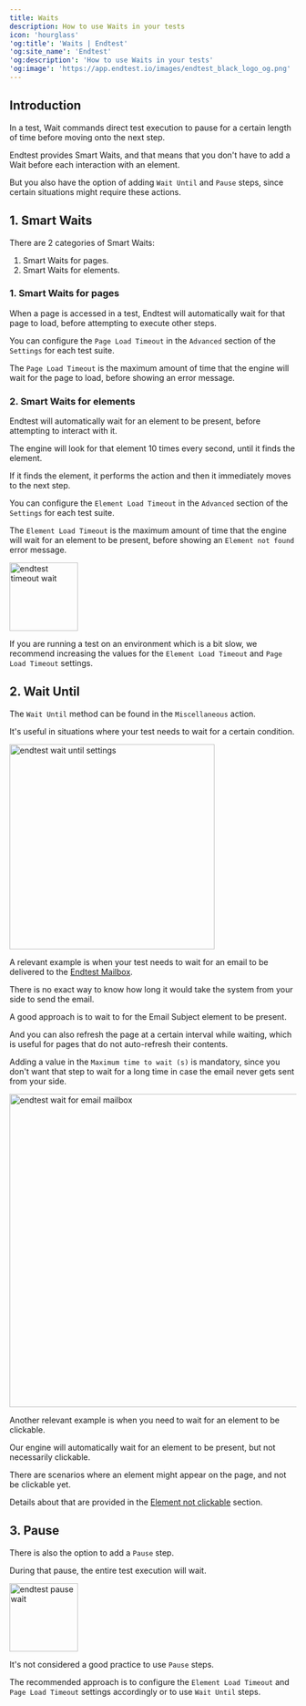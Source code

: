 ```yaml
---
title: Waits
description: How to use Waits in your tests
icon: 'hourglass'
'og:title': 'Waits | Endtest'
'og:site_name': 'Endtest'
'og:description': 'How to use Waits in your tests'
'og:image': 'https://app.endtest.io/images/endtest_black_logo_og.png'
---
```


## Introduction

In a test, Wait commands direct test execution to pause for a certain length of time before moving onto the next step.

Endtest provides Smart Waits, and that means that you don't have to add a Wait before each interaction with an element.

But you also have the option of adding `Wait Until` and `Pause` steps, since certain situations might require these actions.


## 1. Smart Waits

There are 2 categories of Smart Waits:

1. Smart Waits for pages.
2. Smart Waits for elements.

### 1. Smart Waits for pages

When a page is accessed in a test, Endtest will automatically wait for that page to load, before attempting to execute other steps.

You can configure the `Page Load Timeout` in the `Advanced` section of the `Settings` for each test suite.

The `Page Load Timeout` is the maximum amount of time that the engine will wait for the page to load, before showing an error message.

### 2. Smart Waits for elements

Endtest will automatically wait for an element to be present, before attempting to interact with it.

The engine will look for that element 10 times every second, until it finds the element.

If it finds the element, it performs the action and then it immediately moves to the next step.

You can configure the `Element Load Timeout` in the `Advanced` section of the `Settings` for each test suite.

The `Element Load Timeout` is the maximum amount of time that the engine will wait for an element to be present, before showing an `Element not found` error message.

<img src="https://app.endtest.io/images/timeout_settings.jpg" alt="endtest timeout wait" height="120"/>

If you are running a test on an environment which is a bit slow, we recommend increasing the values for the `Element Load Timeout` and `Page Load Timeout` settings.

## 2. Wait Until

The `Wait Until` method can be found in the `Miscellaneous` action.

It's useful in situations where your test needs to wait for a certain condition.

<img src="https://app.endtest.io/images/wait_until_doc.jpg" alt="endtest wait until settings" height="360"/>

A relevant example is when your test needs to wait for an email to be delivered to the [Endtest Mailbox](/web-tests/how-to-test-emails).

There is no exact way to know how long it would take the system from your side to send the email.

A good approach is to wait to for the Email Subject element to be present.

And you can also refresh the page at a certain interval while waiting, which is useful for pages that do not auto-refresh their contents.

Adding a value in the `Maximum time to wait (s)` is mandatory, since you don't want that step to wait for a long time in case the email never gets sent from your side.

<img src="https://app.endtest.io/images/wait_for_email_doc.jpg" alt="endtest wait for email mailbox" height="550"/>

Another relevant example is when you need to wait for an element to be clickable.

Our engine will automatically wait for an element to be present, but not necessarily clickable.

There are scenarios where an element might appear on the page, and not be clickable yet.

Details about that are provided in the [Element not clickable](/web-tests/finding-elements-in-web-applications#2-element-not-clickable) section.



## 3. Pause

There is also the option to add a `Pause` step.

During that pause, the entire test execution will wait.

<img src="https://app.endtest.io/images/pause_doc.jpg" alt="endtest pause wait" height="120"/>

It's not considered a good practice to use `Pause` steps.

The recommended approach is to configure the `Element Load Timeout` and `Page Load Timeout` settings accordingly or to use `Wait Until` steps.
